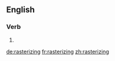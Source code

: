 ==English==

===Verb===
{{head|en}}

# {{present participle of|rasterize|lang=en}}

[[de:rasterizing]]
[[fr:rasterizing]]
[[zh:rasterizing]]